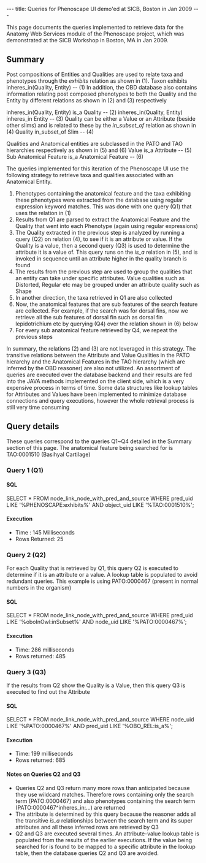 ---
title: Queries for Phenoscape UI demo'ed at SICB, Boston in Jan 2009
---

This page documents the queries implemented to retrieve data for the Anatomy Web Services module of the Phenoscape project, which was demonstrated at the SICB Workshop in Boston, MA in Jan 2009.

==Summary==

Post compositions of Entities and Qualities are used to relate taxa and phenotypes through the ''exhibits'' relation as shown in (1).
<javascript>
Taxon                              exhibits                 inheres_in(Quality, Entity)                                       -- (1)
</javascript>
In addition, the OBD database also contains information relating post composed phenotypes to both the Quality and the Entity by different relations as shown in (2) and (3) respectively

<javascript>
inheres_in(Quality, Entity)        is_a                     Quality                                                           -- (2)
inheres_in(Quality, Entity)        inheres_in               Entity                                                            -- (3)
</javascript>
Quality can be either a Value or an Attribute (beside other slims) and is related to these by the ''in_subset_of'' relation as shown in (4)
<javascript>
Quality                            in_subset_of             Slim                                                              -- (4)
</javascript>

Qualities and Anatomical entities are subclassed in the PATO and TAO hierarchies respectively as shown in (5) and (6)
<javascript>
Value                              is_a                    Attribute                                                          -- (5)
Sub Anatomical Feature             is_a                    Anatomical Feature                                                 -- (6)
</javascript>

The queries implemented for this iteration of the Phenoscape UI use the following strategy to retrieve taxa and qualities associated with an Anatomical Entity.

# Phenotypes containing the anatomical feature and the taxa exhibiting these phenotypes were extracted from the database using regular expression keyword matches. This was done with one query (Q1) that uses the relation in (1)
# Results from Q1 are parsed to extract the Anatomical Feature and the Quality that went into each Phenotype (again using regular expressions)
# The Quality extracted in the previous step is analyzed by running a query (Q2) on relation (4), to see if it is an attribute or value. If the Quality is a value, then a second query (Q3) is used to determine the attribute it is a value of. This query runs on the ''is_a'' relation in (5), and is invoked in sequence until an attribute higher in the quality branch is found
# The results from the previous step are used to group the qualities that an entity can take under specific attributes. Value qualities such as Distorted, Regular etc may be grouped under an attribute quality such as Shape
# In another direction, the taxa retrieved in Q1 are also collected
# Now, the anatomical features that are sub features of the search feature are collected. For example, if the search was for dorsal fins, now we retrieve all the sub features of dorsal fin such as dorsal fin lepidotrichium etc by querying (Q4) over the relation shown in (6) below
# For every sub anatomical feature retrieved by Q4, we repeat the previous steps

In summary, the relations (2) and (3) are not leveraged in this strategy. The transitive relations between the Attribute and Value Qualities in the PATO hierarchy and the Anatomical Features in the TAO hierarchy (which are inferred by the OBD reasoner) are also not utilized. An assortment of queries are executed over the database backend and their results are fed into the JAVA methods implemented on the client side, which is a very expensive process in terms of time. Some data structures like lookup tables for Attributes and Values have been implemented to minimize database connections and query executions, however the whole retrieval process is still very time consuming

==Query details==

These queries correspond to the queries Q1~Q4 detailed in the Summary section of this page. The anatomical feature being searched for is TAO:0001510 (Basihyal Cartilage)

===Query 1 (Q1)===
====SQL====
<javascript>
SELECT 	* FROM
node_link_node_with_pred_and_source
WHERE
pred_uid LIKE '%PHENOSCAPE:exhibits%' AND
object_uid LIKE '%TAO:0001510%';
</javascript>
====Execution====
* Time : 145 Milliseconds
* Rows Returned: 25

===Query 2 (Q2)===
For each Quality that is retrieved by Q1, this query Q2 is executed to determine if it is an attribute or a value. A lookup table is populated to avoid redundant queries. This example is using PATO:0000467 (present in normal numbers in the organism)

====SQL====
<javascript>
SELECT 	* FROM
node_link_node_with_pred_and_source
WHERE
pred_uid LIKE '%oboInOwl:inSubset%' AND
node_uid LIKE '%PATO:0000467%';
</javascript>

====Execution====
* Time: 286 milliseconds
* Rows returned: 485

===Query 3 (Q3)===
If the results from Q2 show the Quality is a Value, then this query Q3 is executed to find out the Attribute

====SQL====
<javascript>
SELECT * FROM
node_link_node_with_pred_and_source
WHERE
node_uid LIKE '%PATO:0000467%' AND
pred_uid LIKE '%OBO_REL:is_a%';
</javascript>
====Execution====
* Time: 199 milliseconds
* Rows returned: 685
====Notes on Queries Q2 and Q3====
* Queries Q2 and Q3 return many more rows than anticipated because they use wildcard matches. Therefore rows containing only the search term (PATO:0000467) and also phenotypes containing the search term (PATO:0000467^inheres_in:...) are returned
* The attribute is determined by this query because the reasoner adds all the transitive ''is_a'' relationships between the search term and its super attributes and all these inferred rows are retrieved by Q3
* Q2 and Q3 are executed several times. An attribute-value lookup table is populated from the results of the earlier executions. If the value being searched for is found to be mapped to a specific attribute in the lookup table, then the database queries Q2 and Q3 are avoided.